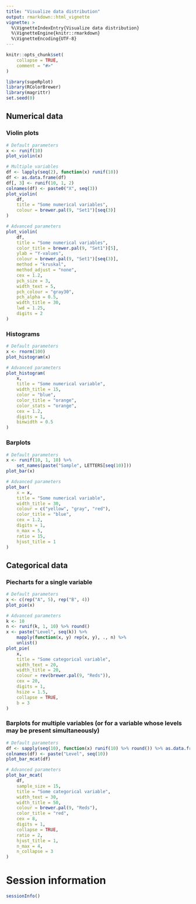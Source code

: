```yaml
---
title: "Visualize data distribution"
output: rmarkdown::html_vignette
vignette: >
  %\VignetteIndexEntry{Visualize data distribution}
  %\VignetteEngine{knitr::rmarkdown}
  %\VignetteEncoding{UTF-8}
---
```


```r
knitr::opts_chunk$set(
    collapse = TRUE,
    comment = "#>"
)
```

```r
library(supeRplot)
library(RColorBrewer)
library(magrittr)
set.seed(0)
```

## Numerical data
### Violin plots
```r
# Default parameters
x <- runif(10)
plot_violin(x)
```

```r
# Multiple variables
df <- lapply(seq(2), function(x) runif(10))
df <- as.data.frame(df)
df[, 3] <- runif(10, 1, 2)
colnames(df) <- paste0("X", seq(3))
plot_violin(
    df,
    title = "Some numerical variables",
    colour = brewer.pal(9, "Set1")[seq(3)]
)

# Advanced parameters
plot_violin(
    df,
    title = "Some numerical variables",
    color_title = brewer.pal(9, "Set1")[5],
    ylab = "Y-values",
    colour = brewer.pal(9, "Set1")[seq(3)],
    method = "kruskal",
    method_adjust = "none",
    cex = 1.2,
    pch_size = 3,
    width_text = 5,
    pch_colour = "gray30",
    pch_alpha = 0.5,
    width_title = 30,
    lwd = 1.25,
    digits = 2
)
```

### Histograms
```r
# Default parameters
x <- rnorm(100)
plot_histogram(x)

# Advanced parameters
plot_histogram(
    x,
    title = "Some numerical variable",
    width_title = 15,
    color = "blue",
    color_title = "orange",
    color_stats = "orange",
    cex = 1.2,
    digits = 1,
    binwidth = 0.5
)
```

### Barplots
```r
# Default parameters
x <- runif(10, 1, 10) %>%
    set_names(paste("Sample", LETTERS[seq(10)]))
plot_bar(x)
```

```r
# Advanced parameters
plot_bar(
    x = x,
    title = "Some numerical variable",
    width_title = 30,
    colour = c("yellow", "gray", "red"),
    color_title = "blue",
    cex = 1.2,
    digits = 1,
    n_max = 5,
    ratio = 15,
    hjust_title = 1
)
```

## Categorical data
### Piecharts for a single variable
```r
# Default parameters
x <- c(rep("A", 5), rep("B", 4))
plot_pie(x)
```

```r
# Advanced parameters
k <- 10
n <- runif(k, 1, 10) %>% round()
x <- paste("Level", seq(k)) %>%
    mapply(function(x, y) rep(x, y), ., n) %>%
    unlist()
plot_pie(
    x,
    title = "Some categorical variable",
    width_text = 20,
    width_title = 20,
    colour = rev(brewer.pal(9, "Reds")),
    cex = 20,
    digits = 1,
    hsize = 1.5,
    collapse = TRUE,
    b = 3
)
```

### Barplots for multiple variables (or for a variable whose levels may be present simultaneously)
```r
# Default parameters
df <- sapply(seq(10), function(x) runif(10) %>% round()) %>% as.data.frame()
colnames(df) <- paste("Level", seq(10))
plot_bar_mcat(df)
```

```r
# Advanced parameters
plot_bar_mcat(
    df,
    sample_size = 15,
    title = "Some categorical variable",
    width_text = 30,
    width_title = 50,
    colour = brewer.pal(9, "Reds"),
    color_title = "red",
    cex = 8,
    digits = 1,
    collapse = TRUE,
    ratio = 2,
    hjust_title = 1,
    n_max = 4,
    n_collapse = 3
)
```

# Session information
```r
sessionInfo()
```
